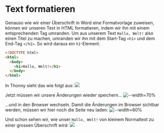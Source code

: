 
# Text formatieren
Genauso wie wir einer Überschrift in Word eine Formatvorlage zuweisen, können wir unseren Text in HTML formatieren, indem wir ihn mit einem entsprechenden Tag umranden. Um aus unserem Text `Hallo, Welt!` also einen Titel zu machen, umranden wir ihn mit dem Start-Tag `<h1>` und dem End-Tag `</h1>`. So wird daraus ein `h1`-Element.
```html {4} showLineNumbers
<!DOCTYPE html>
<html>
  <body>
    <h1>Hallo, Welt!</h1>
  </body>
</html>
```

In Thonny sieht das wie folgt aus:
![](img/thonny-hallo-welt-formatiert.png)

Jetzt müssen wir unsere Änderungen wieder speichern...
![--width=70%](img/thonny-aenderungen-speichern-faint-code.png)

...und in den Browser wechseln. Damit die Änderungen im Browser sichtbar werden, müssen wir hier noch die Seite neu laden:
![--width=60%](img/seite-neu-laden.png)

Und schon sehen wir, wie unser `Hallo, Welt!` von kleinem Normaltext zu einer grossen Überschrift wird:
<BrowserWindow url="C:\Benutzer\silas\Webseite\index.html">
  ![](img/hallo-welt-formatiert.png)
</BrowserWindow>

